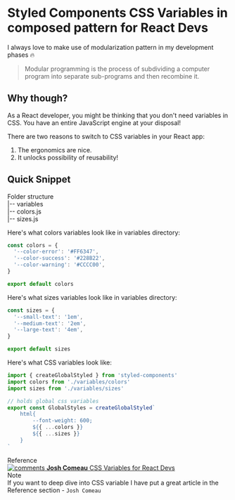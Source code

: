 <style>{`
  .tip {
    color: #666600;
  }

  .subFolder{
    margin: 0 24px;
  }

  .subheading {
    --mediumdark: '#999999';
    font-weight: 900;
    font-size: 13px;
    color: #999;
    letter-spacing: 6px;
    line-height: 24px;
    text-transform: uppercase;
    margin-bottom: 12px;
    margin-top: 40px;
  }

  .link-list {
    display: grid;
    grid-template-columns: 1fr;
    row-gap: 10px;
  }

  @media (min-width: 620px) {
    .link-list {
      row-gap: 20px;
      column-gap: 20px;
      grid-template-columns: 1fr 1fr;
    }
  }

  @media all and (-ms-high-contrast:none) {
  .link-list {
      display: -ms-grid;
      -ms-grid-columns: 1fr 1fr;
      -ms-grid-rows: 1fr 1fr;
    }
  }

  .link-item {
    display: block;
    padding: 20px 30px 20px 15px;
    border: 1px solid #00000010;
    border-radius: 5px;
    transition: background 150ms ease-out, border 150ms ease-out, transform 150ms ease-out;
    color: #333333;
    display: flex;
    align-items: flex-start;
    box-shadow: rgba(0, 0, 0, 0.08) 0 3px 10px 0;
    border-color: #1EA7FD;
    transform: translate3d(0, 0, 0);
  }

  .link-item strong {
    font-weight: 700;
    display: block;
    margin-bottom: 2px;
  }
  
  .link-item img {
    height: 40px;
    width: 40px;
    margin-right: 15px;
    flex: none;
  }

  .link-item span {
    font-size: 14px;
    line-height: 20px;
  }

.tip {
    display: inline-block;
    border-radius: 1em;
    font-size: 11px;
    line-height: 12px;
    font-weight: 700;
    background: #E7FDD8;
    color: #66BF3C;
    padding: 4px 12px;
    margin-right: 10px;
    
  }

  .tip-wrapper {
    font-size: 13px;
    line-height: 20px;
    margin-top: 40px;
    margin-bottom: 40px;
  }

  .tip-wrapper code {
    font-size: 12px;
    display: inline-block;
  }
`}</style>

# Styled Components CSS Variables in composed pattern for React Devs

I always love to make use of modularization pattern in my development phases 🔥

> Modular programming is the process of subdividing a computer program into separate sub-programs and then recombine it.

## Why though?

As a React developer, you might be thinking that you don't need variables in CSS. You have an entire JavaScript engine at your disposal!

There are two reasons to switch to CSS variables in your React app:

1. The ergonomics are nice.
2. It unlocks possibility of reusability!

## Quick Snippet


<Callout emoji="📁 ">
  <span className="title">Folder structure</span>
  <br />
  <div>
    |-- variables
    <div className="subFolder">
      <span className="tip">|-- colors.js</span>
    </div>
    <div className="subFolder">
      <span className="tip">|-- sizes.js</span>
    </div>
  </div>
</Callout>

Here's what colors variables look like in variables directory:

```jsx
const colors = {
  '--color-error': '#FF6347',
  '--color-success': '#228B22',
  '--color-warning': '#CCCC00',
}

export default colors
```

Here's what sizes variables look like in variables directory:

```jsx
const sizes = {
  '--small-text': '1em',
  '--medium-text': '2em',
  '--large-text': '4em',
}

export default sizes
```

Here's what CSS variables look like:

```jsx
import { createGlobalStyled } from 'styled-components'
import colors from './variables/colors'
import sizes from './variables/sizes'

// holds global css variables
export const GlobalStyles = createGlobalStyled`
    html{
        --font-weight: 600;
        ${{ ...colors }}
        ${{ ...sizes }}
    }
`
```

<div className="subheading">Reference</div>

<div className="link-list">
  <a
    className="link-item"
    href="https://www.joshwcomeau.com/css/css-variables-for-react-devs/"
    target="_blank"
  >
    <img src="/jc.png" alt="comments" />
    <span>
      <strong>Josh Comeau</strong>
      CSS Variables for React Devs
    </span>
  </a>
</div>

<div className="tip-wrapper">
  <div className="tip">Note</div>
  <span>
    If you want to deep dive into CSS variable I have put a great article in the
    Reference section - <code>Josh Comeau</code>
  </span>
</div>
